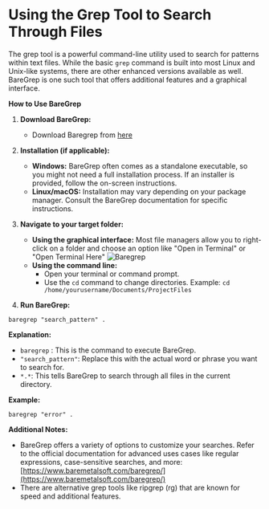 # Using the Grep Tool to Search Through Files

The grep tool is a powerful command-line utility used to search for patterns within text files. While the basic `grep` command is built into most Linux and Unix-like systems, there are other enhanced versions available as well.  BareGrep is one such tool that offers additional features and a graphical interface.

**How to Use BareGrep**

1. **Download BareGrep:**
   - Download Baregrep from [here](https://www.baremetalsoft.com/baregrep/download.php?p=m)
   
2. **Installation (if applicable):** 
   - **Windows:** BareGrep often comes as a standalone executable, so you might not need a full installation process. If an installer is provided, follow the on-screen instructions.
   - **Linux/macOS:** Installation may vary depending on your package manager. Consult the BareGrep documentation for specific instructions.

3. **Navigate to your target folder:**
     - **Using the graphical interface:** Most file managers allow you to right-click on a folder and choose an option like  "Open in Terminal" or "Open Terminal Here"
     ![Baregrep](./media/baregrep/defaultbaregrep.gif)
     - **Using the command line:**
        * Open your terminal or command prompt.
        * Use the `cd` command to change directories. Example: `cd /home/yourusername/Documents/ProjectFiles`

4. **Run BareGrep:**

```baregrep "search_pattern" .```

**Explanation:**
- `baregrep` : This is the command to execute BareGrep.
- `"search_pattern"`: Replace this with the actual word or phrase you want to search for.
- `*.*`: This tells BareGrep to search through all files in the current directory.

**Example:**

```baregrep "error" .```

**Additional Notes:**
* BareGrep offers a variety of options to customize your searches. Refer to the official documentation for advanced uses cases like regular expressions, case-sensitive searches, and more: [https://www.baremetalsoft.com/baregrep/](https://www.baremetalsoft.com/baregrep/) 
* There are alternative grep tools like ripgrep (rg) that are known for speed and additional features.